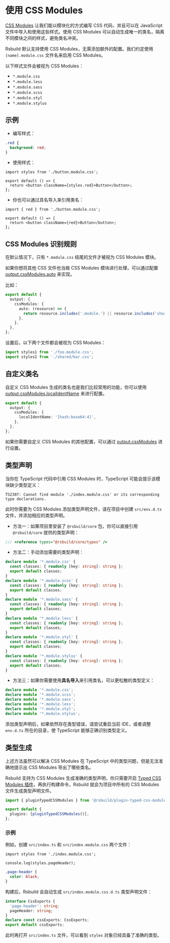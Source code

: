 # 使用 CSS Modules

[CSS Modules](https://github.com/css-modules/css-modules) 让我们能以模块化的方式编写 CSS 代码，并且可以在 JavaScript 文件中导入和使用这些样式。使用 CSS Modules 可以自动生成唯一的类名，隔离不同模块之间的样式，避免类名冲突。

Rsbuild 默认支持使用 CSS Modules，无需添加额外的配置。我们约定使用 `[name].module.css` 文件名来启用 CSS Modules。

以下样式文件会被视为 CSS Modules：

- `*.module.css`
- `*.module.less`
- `*.module.sass`
- `*.module.scss`
- `*.module.styl`
- `*.module.stylus`

## 示例

- 编写样式：

```css title="button.module.css"
.red {
  background: red;
}
```

- 使用样式：

```tsx title="Button.tsx"
import styles from './button.module.css';

export default () => {
  return <button className={styles.red}>Button</button>;
};
```

- 你也可以通过具名导入来引用类名：

```tsx title="Button.tsx"
import { red } from './button.module.css';

export default () => {
  return <button className={red}>Button</button>;
};
```

## CSS Modules 识别规则

在默认情况下，只有 `*.module.css` 结尾的文件才被视为 CSS Modules 模块。

如果你想将其他 CSS 文件也当做 CSS Modules 模块进行处理，可以通过配置 [output.cssModules.auto](/config/output/css-modules#cssmodulesauto) 来实现。

比如：

```ts
export default {
  output: {
    cssModules: {
      auto: (resource) => {
        return resource.includes('.module.') || resource.includes('shared/');
      },
    },
  },
};
```

设置后，以下两个文件都会被视为 CSS Modules：

```ts
import styles1 from './foo.module.css';
import styles2 from './shared/bar.css';
```

## 自定义类名

自定义 CSS Modules 生成的类名也是我们比较常用的功能，你可以使用 [output.cssModules.localIdentName](/config/output/css-modules#cssmoduleslocalidentname) 来进行配置。

```ts
export default {
  output: {
    cssModules: {
      localIdentName: '[hash:base64:4]',
    },
  },
};
```

如果你需要自定义 CSS Modules 的其他配置，可以通过 [output.cssModules](/config/output/css-modules) 进行设置。

## 类型声明

当你在 TypeScript 代码中引用 CSS Modules 时，TypeScript 可能会提示该模块缺少类型定义：

```
TS2307: Cannot find module './index.module.css' or its corresponding type declarations.
```

此时你需要为 CSS Modules 添加类型声明文件，请在项目中创建 `src/env.d.ts` 文件，并添加相应的类型声明。

- 方法一：如果项目里安装了 `@rsbuild/core` 包，你可以直接引用 `@rsbuild/core` 提供的类型声明：

```ts
/// <reference types="@rsbuild/core/types" />
```

- 方法二：手动添加需要的类型声明：

```ts title="src/env.d.ts"
declare module '*.module.css' {
  const classes: { readonly [key: string]: string };
  export default classes;
}
declare module '*.module.scss' {
  const classes: { readonly [key: string]: string };
  export default classes;
}
declare module '*.module.sass' {
  const classes: { readonly [key: string]: string };
  export default classes;
}
declare module '*.module.less' {
  const classes: { readonly [key: string]: string };
  export default classes;
}
declare module '*.module.styl' {
  const classes: { readonly [key: string]: string };
  export default classes;
}
declare module '*.module.stylus' {
  const classes: { readonly [key: string]: string };
  export default classes;
}
```

- 方法三：如果你需要使用**具名导入**来引用类名，可以更松散的类型定义：

```ts title="src/env.d.ts"
declare module '*.module.css';
declare module '*.module.scss';
declare module '*.module.sass';
declare module '*.module.less';
declare module '*.module.styl';
declare module '*.module.stylus';
```

添加类型声明后，如果依然存在类型错误，请尝试重启当前 IDE，或者调整 `env.d.ts` 所在的目录，使 TypeScript 能够正确识别类型定义。

## 类型生成

上述方法虽然可以解决 CSS Modules 在 TypeScript 中的类型问题，但是无法准确地提示出 CSS Modules 导出了哪些类名。

Rsbuild 支持为 CSS Modules 生成准确的类型声明，你只需要开启 [Typed CSS Modules 插件](/plugins/list/plugin-typed-css-modules)，再执行构建命令，Rsbuild 就会为项目中所有的 CSS Modules 文件生成类型声明文件。

```ts title="rsbuild.config.ts"
import { pluginTypedCSSModules } from '@rsbuild/plugin-typed-css-modules';

export default {
  plugins: [pluginTypedCSSModules()],
};
```

### 示例

例如，创建 `src/index.ts` 和 `src/index.module.css` 两个文件：

```tsx title="src/index.ts"
import styles from './index.module.css';

console.log(styles.pageHeader);
```

```css title="index.module.css"
.page-header {
  color: black;
}
```

构建后，Rsbuild 会自动生成 `src/index.module.css.d.ts` 类型声明文件：

```ts title="src/index.module.css.d.ts"
interface CssExports {
  'page-header': string;
  pageHeader: string;
}
declare const cssExports: CssExports;
export default cssExports;
```

此时再打开 `src/index.ts` 文件，可以看到 `styles` 对象已经具备了准确的类型。
